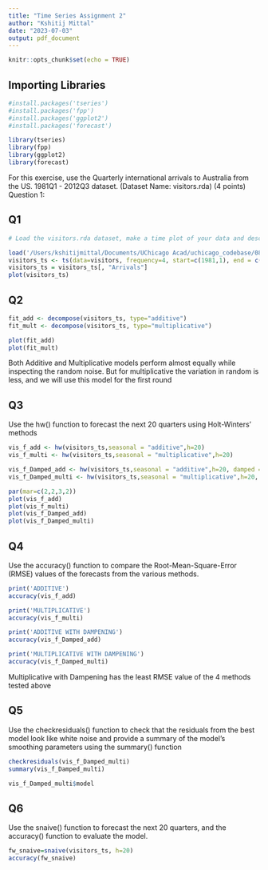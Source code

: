 ```yaml
---
title: "Time Series Assignment 2"
author: "Kshitij Mittal"
date: "2023-07-03"
output: pdf_document
---
```


```r
knitr::opts_chunk$set(echo = TRUE)
```


## Importing Libraries
```r
#install.packages('tseries')
#install.packages('fpp')
#install.packages('ggplot2')
#install.packages('forecast')

library(tseries)
library(fpp)
library(ggplot2)
library(forecast)
```

For this exercise, use the Quarterly international arrivals to Australia from the US. 1981Q1 -
2012Q3 dataset. (Dataset Name: visitors.rda)
(4 points) Question 1:

## Q1

```r
# Load the visitors.rda dataset, make a time plot of your data and describe the main features of the series

load('/Users/kshitijmittal/Documents/UChicago Acad/uchicago_codebase/08_TimeSeries/02 TS Decomposition/visitors.rda')
visitors_ts <- ts(data=visitors, frequency=4, start=c(1981,1), end = c(2012,3))
visitors_ts = visitors_ts[, "Arrivals"]
plot(visitors_ts)
```


## Q2

```r

fit_add <- decompose(visitors_ts, type="additive")
fit_mult <- decompose(visitors_ts, type="multiplicative")

plot(fit_add)
plot(fit_mult)

```
Both Additive and Multiplicative models perform almost equally while inspecting the random noise. But for multiplicative the
variation in random is less, and we will use this model for the first round 

## Q3
Use the hw() function to forecast the next 20 quarters using Holt-Winters’ methods
```r

vis_f_add <- hw(visitors_ts,seasonal = "additive",h=20)
vis_f_multi <- hw(visitors_ts,seasonal = "multiplicative",h=20)

vis_f_Damped_add <- hw(visitors_ts,seasonal = "additive",h=20, damped = TRUE)
vis_f_Damped_multi <- hw(visitors_ts,seasonal = "multiplicative",h=20, damped = TRUE)

par(mar=c(2,2,3,2))
plot(vis_f_add)
plot(vis_f_multi)
plot(vis_f_Damped_add)
plot(vis_f_Damped_multi)

```

## Q4
Use the accuracy() function to compare the Root-Mean-Square-Error (RMSE) values of the forecasts from the various methods.

```r
print('ADDITIVE')
accuracy(vis_f_add)

print('MULTIPLICATIVE')
accuracy(vis_f_multi)

print('ADDITIVE WITH DAMPENING')
accuracy(vis_f_Damped_add)

print('MULTIPLICATIVE WITH DAMPENING')
accuracy(vis_f_Damped_multi)

```

Multiplicative with Dampening has the least RMSE value of the 4 methods tested above


## Q5
Use the checkresiduals() function to check that the residuals from the best model look like white noise and provide a summary of the model’s smoothing parameters using the summary() function

```r

checkresiduals(vis_f_Damped_multi)
summary(vis_f_Damped_multi)

vis_f_Damped_multi$model
```

## Q6
Use the snaive() function to forecast the next 20 quarters, and the accuracy() function to 
evaluate the model.

```r

fw_snaive=snaive(visitors_ts, h=20)
accuracy(fw_snaive)

```

